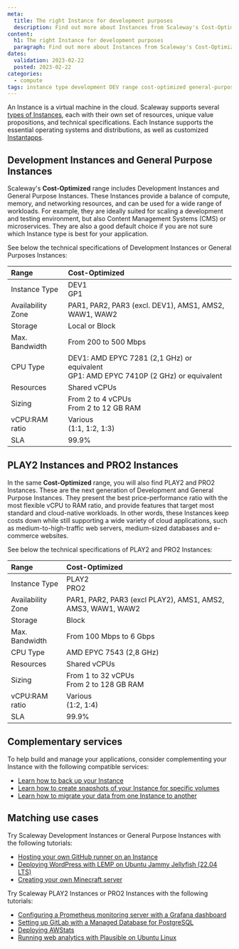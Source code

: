 ```yaml
---
meta:
  title: The right Instance for development purposes
  description: Find out more about Instances from Scaleway's Cost-Optimized range, such as Development and General Purpose Instances.
content:
  h1: The right Instance for development purposes
  paragraph: Find out more about Instances from Scaleway's Cost-Optimized range, such as Development and General Purpose Instances.
dates:
  validation: 2023-02-22
  posted: 2023-02-22
categories: 
  - compute
tags: instance type development DEV range cost-optimized general-purpose general purpose GP PLAY2 PRO2 play pro
---
```


An Instance is a virtual machine in the cloud. Scaleway supports several [types of Instances](/compute/instances/reference-content/choosing-instance-type), each with their own set of resources, unique value propositions, and technical specifications. Each Instance supports the essential operating systems and distributions, as well as customized [Instantapps](/compute/instances/concepts/#instantapp).

## Development Instances and General Purpose Instances

Scaleway's **Cost-Optimized** range includes Development Instances and General Purpose Instances. These Instances provide a balance of compute, memory, and networking resources, and can be used for a wide range of workloads. For example, they are ideally suited for scaling a development and testing environment, but also Content Management Systems (CMS) or microservices. They are also a good default choice if you are not sure which Instance type is best for your application.

See below the technical specifications of Development Instances or General Purposes Instances:

| Range                         	| Cost-Optimized                                                              	|
|:--------------------------------|:------------------------------------------------------------------------------|
| Instance Type   	              | DEV1 <br /> GP1                                                      	        |
| Availability Zone   	          | PAR1, PAR2, PAR3 (excl. DEV1), AMS1, AMS2, WAW1, WAW2                         |
| Storage   	                    | Local or Block                                                                |
| Max. Bandwidth   	              | From 200 to 500 Mbps                                                          |
| CPU Type   	                    | DEV1: AMD EPYC 7281 (2,1 GHz) or equivalent<br />GP1: AMD EPYC 7410P (2 GHz) or equivalent|
| Resources   	                  | Shared vCPUs                                                                  |
| Sizing   	                      | From 2 to 4 vCPUs <br />From 2 to 12 GB RAM                                   |
| vCPU:RAM ratio                  | Various<br />(1:1, 1:2, 1:3)                                                  | 
| SLA                             | 99.9%                                                                         | 

## PLAY2 Instances and PRO2 Instances

In the same **Cost-Optimized** range, you will also find PLAY2 and PRO2 Instances. These are the next generation of Development and General Purpose Instances. They present the best price-performance ratio with the most flexible vCPU to RAM ratio, and provide features that target most standard and cloud-native workloads. In other words, these Instances keep costs down while still supporting a wide variety of cloud applications, such as medium-to-high-traffic web servers, medium-sized databases and e-commerce websites. 

See below the technical specifications of PLAY2 and PRO2 Instances:

| Range                         	| Cost-Optimized                                                              	|
|:--------------------------------|:------------------------------------------------------------------------------|
| Instance Type   	              | PLAY2 <br /> PRO2                                                    	        |
| Availability Zone   	          | PAR1, PAR2, PAR3 (excl PLAY2), AMS1, AMS2, AMS3, WAW1, WAW2                   |
| Storage   	                    | Block                                                                         |
| Max. Bandwidth   	              | From 100 Mbps  to 6 Gbps                                                      |
| CPU Type   	                    | AMD EPYC 7543 (2,8 GHz)                                                       |
| Resources   	                  | Shared vCPUs                                                                  |
| Sizing   	                      | From 1 to 32 vCPUs <br />From 2 to 128 GB RAM                                 |
| vCPU:RAM ratio                  | Various<br />(1:2, 1:4)                                                       | 
| SLA                             | 99.9%                                                                         |


## Complementary services

To help build and manage your applications, consider complementing your Instance with the following compatible services:
- [Learn how to back up your Instance](/compute/instances/how-to/create-a-backup/)
- [Learn how to create snapshots of your Instance for specific volumes](/compute/instances/how-to/create-a-snapshot/)
- [Learn how to migrate your data from one Instance to another](/compute/instances/how-to/migrate-instances/)

## Matching use cases

Try Scaleway Development Instances or General Purpose Instances with the following tutorials:

- [Hosting your own GitHub runner on an Instance](/tutorials/host-github-runner/)
- [Deploying WordPress with LEMP on Ubuntu Jammy Jellyfish (22.04 LTS)](/tutorials/wordpress-lemp-stack-ubuntu-jammy-jellyfish-22-04/)
- [Creating your own Minecraft server](/tutorials/setup-minecraft/)

Try Scaleway PLAY2 Instances or PRO2 Instances with the following tutorials:

- [Configuring a Prometheus monitoring server with a Grafana dashboard](/tutorials/prometheus-monitoring-grafana-dashboard/)
- [Setting up GitLab with a Managed Database for PostgreSQL](/tutorials/configuring-gitlab-scaleway-elements-database/)
- [Deploying AWStats](/tutorials/deploy-awstats/)
- [Running web analytics with Plausible on Ubuntu Linux](/tutorials/plausible-analytics-ubuntu/)
